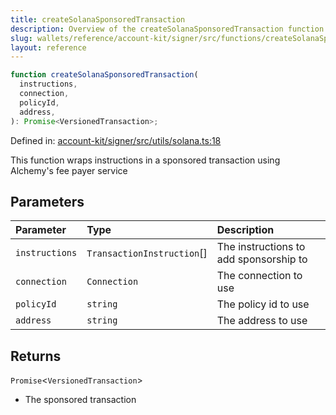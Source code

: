 ```yaml
---
title: createSolanaSponsoredTransaction
description: Overview of the createSolanaSponsoredTransaction function
slug: wallets/reference/account-kit/signer/src/functions/createSolanaSponsoredTransaction
layout: reference
---
```


```ts
function createSolanaSponsoredTransaction(
  instructions,
  connection,
  policyId,
  address,
): Promise<VersionedTransaction>;
```

Defined in: [account-kit/signer/src/utils/solana.ts:18](https://github.com/alchemyplatform/aa-sdk/blob/49e74eee8606f480b200b4612d00d950da8a8742/account-kit/signer/src/utils/solana.ts#L18)

This function wraps instructions in a sponsored transaction using Alchemy's fee payer service

## Parameters

| Parameter      | Type                        | Description                            |
| :------------- | :-------------------------- | :------------------------------------- |
| `instructions` | `TransactionInstruction`\[] | The instructions to add sponsorship to |
| `connection`   | `Connection`                | The connection to use                  |
| `policyId`     | `string`                    | The policy id to use                   |
| `address`      | `string`                    | The address to use                     |

## Returns

`Promise`\<`VersionedTransaction`>

- The sponsored transaction
